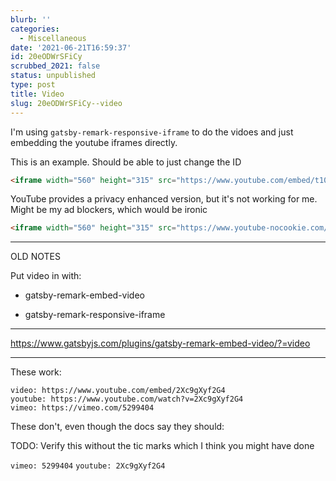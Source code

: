 ```yaml
---
blurb: ''
categories:
  - Miscellaneous
date: '2021-06-21T16:59:37'
id: 20eODWrSFiCy
scrubbed_2021: false
status: unpublished
type: post
title: Video
slug: 20eODWrSFiCy--video
---
```


I'm using `gatsby-remark-responsive-iframe` to do the vidoes and just embedding the youtube iframes directly. 

This is an example. Should be able to just change the ID


```html
<iframe width="560" height="315" src="https://www.youtube.com/embed/t10aFJRpggU" title="YouTube video player" frameborder="0" allow="accelerometer; autoplay; clipboard-write; encrypted-media; gyroscope; picture-in-picture" allowfullscreen></iframe>
```

YouTube provides a privacy enhanced version, but it's not working for me. Might be my ad blockers, which would be ironic

```html
<iframe width="560" height="315" src="https://www.youtube-nocookie.com/embed/t10aFJRpggU" title="YouTube video player" frameborder="0" allow="accelerometer; autoplay; clipboard-write; encrypted-media; gyroscope; picture-in-picture" allowfullscreen></iframe>
```




---

OLD NOTES

Put video in with:


- gatsby-remark-embed-video

- gatsby-remark-responsive-iframe


---  

https://www.gatsbyjs.com/plugins/gatsby-remark-embed-video/?=video


---

These work:

```
video: https://www.youtube.com/embed/2Xc9gXyf2G4
youtube: https://www.youtube.com/watch?v=2Xc9gXyf2G4
vimeo: https://vimeo.com/5299404
```



These don't, even though the docs say they should:

TODO: Verify this without the tic marks which I think you might have done

`vimeo: 5299404`
`youtube: 2Xc9gXyf2G4`
